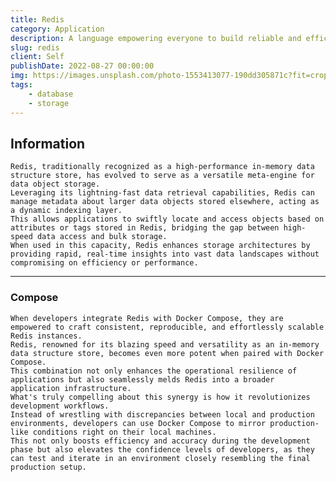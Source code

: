 ```yaml
---
title: Redis
category: Application
description: A language empowering everyone to build reliable and efficient software.
slug: redis
client: Self
publishDate: 2022-08-27 00:00:00
img: https://images.unsplash.com/photo-1553413077-190dd305871c?fit=crop&w=1400&h=700&q=75
tags:
    - database
    - storage
---
```


## Information

    Redis, traditionally recognized as a high-performance in-memory data structure store, has evolved to serve as a versatile meta-engine for data object storage.
    Leveraging its lightning-fast data retrieval capabilities, Redis can manage metadata about larger data objects stored elsewhere, acting as a dynamic indexing layer.
    This allows applications to swiftly locate and access objects based on attributes or tags stored in Redis, bridging the gap between high-speed data access and bulk storage.
    When used in this capacity, Redis enhances storage architectures by providing rapid, real-time insights into vast data landscapes without compromising on efficiency or performance.

---

### Compose

    When developers integrate Redis with Docker Compose, they are empowered to craft consistent, reproducible, and effortlessly scalable Redis instances.
    Redis, renowned for its blazing speed and versatility as an in-memory data structure store, becomes even more potent when paired with Docker Compose.
    This combination not only enhances the operational resilience of applications but also seamlessly melds Redis into a broader application infrastructure.
    What's truly compelling about this synergy is how it revolutionizes development workflows.
    Instead of wrestling with discrepancies between local and production environments, developers can use Docker Compose to mirror production-like conditions right on their local machines.
    This not only boosts efficiency and accuracy during the development phase but also elevates the confidence levels of developers, as they can test and iterate in an environment closely resembling the final production setup.
